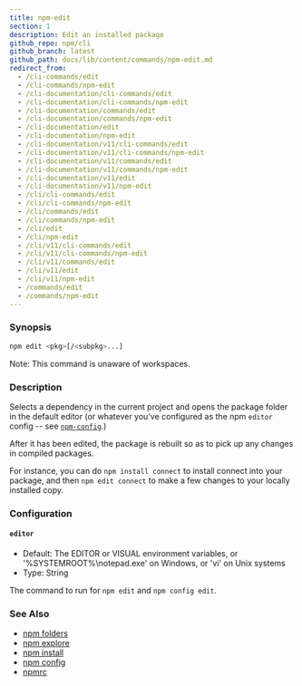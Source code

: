 ```yaml
---
title: npm-edit
section: 1
description: Edit an installed package
github_repo: npm/cli
github_branch: latest
github_path: docs/lib/content/commands/npm-edit.md
redirect_from:
  - /cli-commands/edit
  - /cli-commands/npm-edit
  - /cli-documentation/cli-commands/edit
  - /cli-documentation/cli-commands/npm-edit
  - /cli-documentation/commands/edit
  - /cli-documentation/commands/npm-edit
  - /cli-documentation/edit
  - /cli-documentation/npm-edit
  - /cli-documentation/v11/cli-commands/edit
  - /cli-documentation/v11/cli-commands/npm-edit
  - /cli-documentation/v11/commands/edit
  - /cli-documentation/v11/commands/npm-edit
  - /cli-documentation/v11/edit
  - /cli-documentation/v11/npm-edit
  - /cli/cli-commands/edit
  - /cli/cli-commands/npm-edit
  - /cli/commands/edit
  - /cli/commands/npm-edit
  - /cli/edit
  - /cli/npm-edit
  - /cli/v11/cli-commands/edit
  - /cli/v11/cli-commands/npm-edit
  - /cli/v11/commands/edit
  - /cli/v11/edit
  - /cli/v11/npm-edit
  - /commands/edit
  - /commands/npm-edit
---
```


### Synopsis

```bash
npm edit <pkg>[/<subpkg>...]
```

Note: This command is unaware of workspaces.

### Description

Selects a dependency in the current project and opens the package folder in the default editor (or whatever you've configured as the npm `editor` config -- see [`npm-config`](npm-config).)

After it has been edited, the package is rebuilt so as to pick up any changes in compiled packages.

For instance, you can do `npm install connect` to install connect into your package, and then `npm edit connect` to make a few changes to your locally installed copy.

### Configuration

#### `editor`

- Default: The EDITOR or VISUAL environment variables, or '%SYSTEMROOT%\notepad.exe' on Windows, or 'vi' on Unix systems
- Type: String

The command to run for `npm edit` and `npm config edit`.

### See Also

- [npm folders](/cli/v11/configuring-npm/folders)
- [npm explore](/cli/v11/commands/npm-explore)
- [npm install](/cli/v11/commands/npm-install)
- [npm config](/cli/v11/commands/npm-config)
- [npmrc](/cli/v11/configuring-npm/npmrc)
